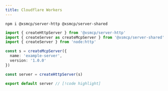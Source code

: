 ```yaml
---
title: Cloudflare Workers
---
```


```package-install
npm i @xsmcp/server-http @xsmcp/server-shared
```

```ts twoslash
import { createHttpServer } from '@xsmcp/server-http'
import { createServer as createMcpServer } from '@xsmcp/server-shared'
import { createServer } from 'node:http'

const s = createMcpServer({
  name: 'example-server',
  version: '1.0.0'
})

const server = createHttpServer(s)

export default server // [!code highlight]
```
